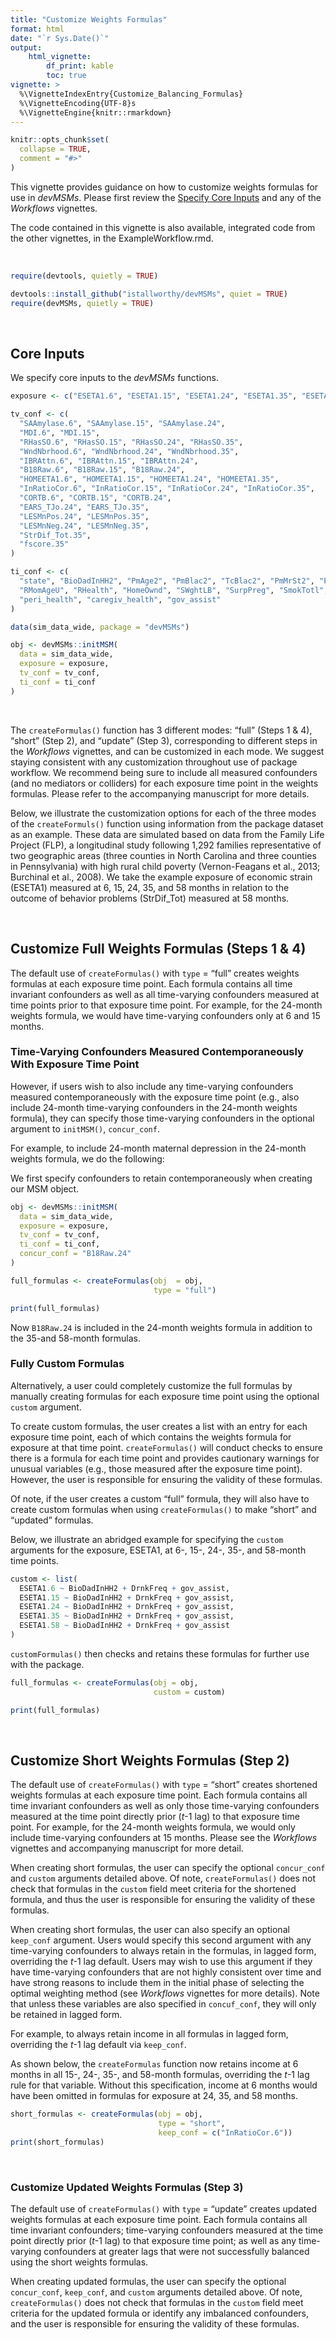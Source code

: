 ```yaml
---
title: "Customize Weights Formulas"
format: html
date: "`r Sys.Date()`"
output:
    html_vignette:
        df_print: kable
        toc: true
vignette: >
  %\VignetteIndexEntry{Customize_Balancing_Formulas}
  %\VignetteEncoding{UTF-8}s
  %\VignetteEngine{knitr::rmarkdown}
---
```


```r
knitr::opts_chunk$set(
  collapse = TRUE,
  comment = "#>"
)
```

This vignette provides guidance on how to customize weights formulas for use in *devMSMs*. Please first review the <a href="https://istallworthy.github.io/devMSMs/articles/Specify_Core_Inputs.html">Specify Core Inputs</a> and any of the *Workflows* vignettes. 
  
The code contained in this vignette is also available, integrated code from the other vignettes, in the ExampleWorkflow.rmd.  
  
<br>  

```r
require(devtools, quietly = TRUE)

devtools::install_github("istallworthy/devMSMs", quiet = TRUE)
require(devMSMs, quietly = TRUE)

```

<br>  

## Core Inputs
We specify core inputs to the *devMSMs* functions.  
```r
exposure <- c("ESETA1.6", "ESETA1.15", "ESETA1.24", "ESETA1.35", "ESETA1.58")

tv_conf <- c(
  "SAAmylase.6", "SAAmylase.15", "SAAmylase.24",
  "MDI.6", "MDI.15",
  "RHasSO.6", "RHasSO.15", "RHasSO.24", "RHasSO.35",
  "WndNbrhood.6", "WndNbrhood.24", "WndNbrhood.35",
  "IBRAttn.6", "IBRAttn.15", "IBRAttn.24",
  "B18Raw.6", "B18Raw.15", "B18Raw.24",
  "HOMEETA1.6", "HOMEETA1.15", "HOMEETA1.24", "HOMEETA1.35", 
  "InRatioCor.6", "InRatioCor.15", "InRatioCor.24", "InRatioCor.35",
  "CORTB.6", "CORTB.15", "CORTB.24",
  "EARS_TJo.24", "EARS_TJo.35",
  "LESMnPos.24", "LESMnPos.35",
  "LESMnNeg.24", "LESMnNeg.35",
  "StrDif_Tot.35", 
  "fscore.35"
)

ti_conf <- c(
  "state", "BioDadInHH2", "PmAge2", "PmBlac2", "TcBlac2", "PmMrSt2", "PmEd2", "KFASTScr",
  "RMomAgeU", "RHealth", "HomeOwnd", "SWghtLB", "SurpPreg", "SmokTotl", "DrnkFreq",
  "peri_health", "caregiv_health", "gov_assist"
)

data(sim_data_wide, package = "devMSMs")

obj <- devMSMs::initMSM(
  data = sim_data_wide, 
  exposure = exposure, 
  tv_conf = tv_conf, 
  ti_conf = ti_conf
)

```
<br> 

The `createFormulas()` function has 3 different modes: "full" (Steps 1 & 4), "short" (Step 2), and "update" (Step 3), corresponding to different steps in the *Workflows* vignettes, and can be customized in each mode. We suggest staying consistent with any customization throughout use of package workflow. We recommend being sure to include all measured confounders (and no mediators or colliders) for each exposure time point in the weights formulas. Please refer to the accompanying manuscript for more details.  

Below, we illustrate the customization options for each of the three modes of the `createFormuls()` function using information from the package dataset as an example. These data are simulated based on data from the Family Life Project (FLP), a longitudinal study following 1,292 families representative of two geographic areas (three counties in North Carolina and three counties in Pennsylvania) with high rural child poverty (Vernon-Feagans et al., 2013; Burchinal et al., 2008). We take the example exposure of economic strain (ESETA1) measured at 6, 15, 24, 35, and 58 months in relation to the outcome of behavior problems (StrDif_Tot) measured at 58 months. 
  
<br> 

## Customize Full Weights Formulas (Steps 1 & 4)
The default use of `createFormulas()` with `type` = "full" creates weights formulas at each exposure time point. Each formula contains all time invariant confounders as well as all time-varying confounders measured at time points prior to that exposure time point. For example, for the 24-month weights formula, we would have time-varying confounders only at 6 and 15 months.  

### Time-Varying Confounders Measured Contemporaneously With Exposure Time Point
However, if users wish to also include any time-varying confounders measured contemporaneously with the exposure time point (e.g., also include 24-month time-varying confounders in the 24-month weights formula), they can specify those time-varying confounders in the optional argument to `initMSM()`, `concur_conf`.   
  
For example, to include 24-month maternal depression in the 24-month weights formula, we do the following:

We first specify confounders to retain contemporaneously when creating our MSM object. 
```r

obj <- devMSMs::initMSM(
  data = sim_data_wide, 
  exposure = exposure, 
  tv_conf = tv_conf, 
  ti_conf = ti_conf,
  concur_conf = "B18Raw.24"
)

```


```r
full_formulas <- createFormulas(obj  = obj, 
                                type = "full")

print(full_formulas)
```

Now `B18Raw.24` is included in the 24-month weights formula in addition to the 35-and 58-month formulas.  

### Fully Custom Formulas
Alternatively, a user could completely customize the full formulas by manually creating formulas for each exposure time point using the optional `custom` argument. 
  
To create custom formulas, the user creates a list with an entry for each exposure time point, each of which contains the weights formula for exposure at that time point. `createFormulas()` will conduct checks to ensure there is a formula for each time point and provides cautionary warnings for unusual variables (e.g., those measured after the exposure time point). However, the user is responsible for ensuring the validity of these formulas. 

Of note, if the user creates a custom "full" formula, they will also have to create custom formulas when using `createFormulas()` to make "short" and "updated" formulas. 
  
Below, we illustrate an abridged example for specifying the `custom` arguments for the exposure, ESETA1, at 6-, 15-, 24-, 35-, and 58-month time points.   
```r
custom <- list(
  ESETA1.6 ~ BioDadInHH2 + DrnkFreq + gov_assist,
  ESETA1.15 ~ BioDadInHH2 + DrnkFreq + gov_assist,
  ESETA1.24 ~ BioDadInHH2 + DrnkFreq + gov_assist,
  ESETA1.35 ~ BioDadInHH2 + DrnkFreq + gov_assist,
  ESETA1.58 ~ BioDadInHH2 + DrnkFreq + gov_assist
)
```
  
`customFormulas()` then checks and retains these formulas for further use with the package.  

```r
full_formulas <- createFormulas(obj = obj, 
                                custom = custom)

print(full_formulas)
```

<br>

## Customize Short Weights Formulas (Step 2)
The default use of `createFormulas()` with `type` = "short" creates shortened weights formulas at each exposure time point. Each formula contains all time invariant confounders as well as only those time-varying confounders measured at the time point directly prior (*t*-1 lag) to that exposure time point. For example, for the 24-month weights formula, we would only include time-varying confounders at 15 months. Please see the *Workflows* vignettes and accompanying manuscript for more detail. 
  
When creating short formulas, the user can specify the optional `concur_conf` and `custom` arguments detailed above. Of note, `createFormulas()` does not check that formulas in the `custom` field meet criteria for the shortened formula, and thus the user is responsible for ensuring the validity of these formulas.  
  
When creating short formulas, the user can also specify an optional `keep_conf` argument. Users would specify this second argument with any time-varying confounders to always retain in the formulas, in lagged form, overriding the *t*-1 lag default. Users may wish to use this argument if they have time-varying confounders that are not highly consistent over time and have strong reasons to include them in the initial phase of selecting the optimal weighting method (see *Workflows* vignettes for more details). Note that unless these variables are also specified in `concuf_conf`, they will only be retained in lagged form. 
  
For example, to always retain income in all formulas in lagged form, overriding the *t*-1 lag default via `keep_conf`.

As shown below, the `createFormulas` function now retains income at 6 months in all 15-, 24-, 35-, and 58-month formulas, overriding the *t*-1 lag rule for that variable. Without this specification, income at 6 months would have been omitted in formulas for exposure at 24, 35, and 58 months.  
```r
short_formulas <- createFormulas(obj = obj, 
                                 type = "short", 
                                 keep_conf = c("InRatioCor.6"))
print(short_formulas)
```
<br>


### Customize Updated Weights Formulas (Step 3)
The default use of `createFormulas()` with `type` = "update" creates updated weights formulas at each exposure time point. Each formula contains all time invariant confounders; time-varying confounders measured at the time point directly prior (*t*-1 lag) to that exposure time point; as well as any time-varying confounders at greater lags that were not successfully balanced using the short weights formulas.  

When creating updated formulas, the user can specify the optional `concur_conf`, `keep_conf`, and `custom` arguments detailed above. Of note, `createFormulas()` does not check that formulas in the `custom` field meet criteria for the updated formula or identify any imbalanced confounders, and the user is responsible for ensuring the validity of these formulas. 
<br>


